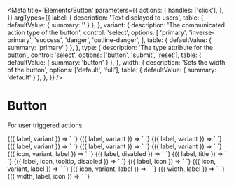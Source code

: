 
<Meta
  title='Elements/Button'
  parameters={{
    actions: {
      handles: ['click'],
    },
  }}
  argTypes={{
    label: {
      description: 'Text displayed to users',
      table: { defaultValue: { summary: '' } },
    },
    variant: {
      description: 'The communicated action type of the button',
      control: 'select',
      options: [
        'primary',
        'inverse-primary',
        'success',
        'danger',
        'outline-danger',
      ],
      table: { defaultValue: { summary: 'primary' } },
    },
    type: {
      description: 'The type attribute for the button',
      control: 'select',
      options: ['button', 'submit', 'reset'],
      table: { defaultValue: { summary: 'button' } },
    },
    width: {
      description: 'Sets the width of the button',
      options: ['default', 'full'],
      table: { defaultValue: { summary: 'default' } },
    },
  }}
/>

# Button

For user triggered actions

<Canvas>
  <Story
    name='Primary'
    args={{
      label: 'Run',
    }}
  >
    {({ label, variant }) => `
<v-button
  label='${label}'
/>
    `}
  </Story>
</Canvas>

<Canvas>
  <Story
    name='Inverse Primary'
    args={{
      label: 'Run',
      variant: 'inverse-primary',
    }}
  >
    {({ label, variant }) => `
<v-button
  label='${label}'
  variant="${variant}"
/>
    `}
  </Story>
</Canvas>

<Canvas>
  <Story
    name='Ghost'
    args={{
      label: 'Walk',
      variant: 'ghost',
    }}
  >
    {({ label, variant }) => `
<v-button
  label='${label}'
  variant="${variant}"
/>
    `}
  </Story>
</Canvas>

<Canvas>
  <Story
    name='Success'
    args={{
      label: 'Success',
      variant: 'success',
    }}
  >
    {({ label, variant }) => `
<v-button
  variant="${variant}"
  label='${label}'
/>
    `}
  </Story>
</Canvas>

<Canvas>
  <Story
    name='Danger'
    args={{
      label: 'Stop',
      variant: 'danger',
    }}
  >
    {({ label, variant }) => `
<v-button
  variant='${variant}'
  label='${label}'
/>
    `}
  </Story>
</Canvas>

<Canvas>
  <Story
    name='Danger (outline)'
    args={{
      label: 'Slow down',
      variant: 'outline-danger',
    }}
  >
    {({ label, variant }) => `
<v-button
  variant='${variant}'
  label='${label}'
/>
    `}
  </Story>
</Canvas>

<Canvas>
  <Story
    name='Danger (outline with icon)'
    args={{
      icon: 'trash-can-outline',
      variant: 'outline-danger',
      label: 'Delete component',
    }}
  >
    {({ icon, variant, label }) => `
<v-button
  class='text-danger-dark'
  icon='${icon}'
  label='${label}'
  variant='${variant}'
/>
    `}
  </Story>
</Canvas>

<Canvas>
  <Story
    name='Disabled'
    args={{
      disabled: 'true',
      label: 'Run',
    }}
  >
    {({ label, disabled }) => `
<v-button
  label='${label}'
  disabled='${disabled}'
/>
    `}
  </Story>
</Canvas>

<Canvas>
  <Story
    name='With title'
    args={{
      label: 'Run',
      title: 'Run this command',
    }}
  >
    {({ label, title }) => `
<v-button
  label='${label}'
  title='${title}'
/>
    `}
  </Story>
</Canvas>

<Canvas>
  <Story
    name='With tooltip'
    args={{
      label: 'Hug',
      icon: 'naught',
      disabled: 'true',
      tooltip: 'Hugging is disabled',
    }}
  >
    {({ label, icon, tooltip, disabled }) => `
<v-button
  label='${label}'
  icon='${icon}'
  disabled='${disabled}'
  tooltip='${tooltip}'
/>
    `}
  </Story>
</Canvas>

<Canvas>
  <Story
    name='With icon'
    args={{
      label: 'Refresh',
      icon: 'refresh',
    }}
  >
    {({ label, icon }) => `
<v-button
  label='${label}'
  icon='${icon}'
/>
    `}
  </Story>
</Canvas>

<Canvas>
  <Story
    name='Icon variant'
    args={{
      icon: 'trash-can-outline',
      variant: 'icon',
      label: 'Delete component',
    }}
  >
    {({ icon, variant, label }) => `
<v-button
  icon='${icon}'
  label='${label}'
  variant='${variant}'
/>
    `}
  </Story>
</Canvas>

<Canvas>
  <Story
    name='Icon danger variant'
    args={{
      icon: 'trash-can-outline',
      variant: 'icon-danger',
    }}
  >
    {({ icon, variant, label }) => `
<v-button
  icon='${icon}'
  variant='${variant}'
/>
    `}
  </Story>
</Canvas>

<Canvas>
  <Story
    name='Full width button'
    args={{
      width: 'full',
      label: 'hello',
    }}
  >
    {({ width, label }) => `
<v-button
  label='${label}'
  width='${width}'
/>
    `}
  </Story>
</Canvas>

<Canvas>
  <Story
    name='Full width button with icon'
    args={{
      width: 'full',
      label: 'hello',
      icon: 'trash-can-outline',
    }}
  >
    {({ width, label, icon }) => `
<v-button
  label='${label}'
  width='${width}'
  icon='${icon}'
/>
    `}
  </Story>
</Canvas>
